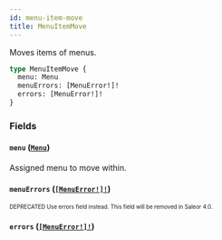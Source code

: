 ```yaml
---
id: menu-item-move
title: MenuItemMove
---
```


Moves items of menus.

```graphql
type MenuItemMove {
  menu: Menu
  menuErrors: [MenuError!]!
  errors: [MenuError!]!
}
```

### Fields

#### `menu` ([`Menu`](/developer/api-reference/objects/menu.mdx))

Assigned menu to move within.

#### `menuErrors` ([`[MenuError!]!`](/developer/api-reference/objects/menu-error.mdx))

<sub><sup><span className="deprecatedTag">DEPRECATED</span> Use errors field instead. This field will be removed in Saleor 4.0.</sup></sub>

#### `errors` ([`[MenuError!]!`](/developer/api-reference/objects/menu-error.mdx))

